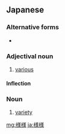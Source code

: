 {{also|樣樣}}
==Japanese==
{{ja-kanjitab|様}}

===Alternative forms===
* {{l|ja|様々}}

===Adjectival noun===
{{ja-adj|さまざま|decl=な}}

# [[various]]

====Inflection====
{{ja-na|様様|さまざま|samazama}}

===Noun===
{{ja-noun|さまざま}}

# [[variety]]

[[mg:様様]]
[[ja:様様]]